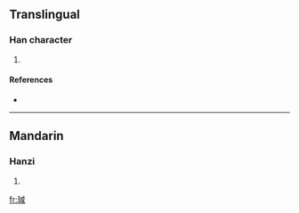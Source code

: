 ==Translingual==

===Han character===
{{Han char|rn=96|rad=玉|as=09|sn=13|four=1315<sub>0</sub>|canj=一土戈竹口 (MGIHR)}}

# {{defn|Han|sort=玉09}}

====References====
* {{Han ref|kx=0737.030|dkj=21105|dj=1148.060|hdz=21125.140|uh=744A|ud=29770|bh=DEB2|bd=57010}}

----

==Mandarin==

===Hanzi===
{{cmn-hanzi|pin=[[zhēn]] ([[zhen1]])|wg=chen<sup>1</sup>}}

# {{defn|Mandarin}}

[[fr:瑊]]